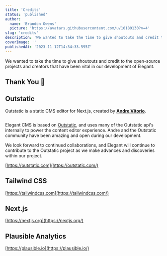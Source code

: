 ```yaml
---
title: 'Credits'
status: 'published'
author:
  name: 'Brandon Owens'
  picture: 'https://avatars.githubusercontent.com/u/10189130?v=4'
slug: 'credits'
description: 'We wanted to take the time to give shoutouts and credit to the open-source projects and creators that have been vital in our development of Elegant.'
coverImage: ''
publishedAt: '2023-11-12T14:34:33.595Z'
---
```


We wanted to take the time to give shoutouts and credit to the open-source projects and creators that have been vital in our development of Elegant.

## Thank You 💜

## Outstatic

Outstatic is a static CMS editor for Next.js, created by [**Andre Vitorio**](https://twitter.com/andrevitorio).



<div class="my-8 shadow-xl"><img class="rounded-xl" src="/api/images/screenshot-2023-11-12-110004-c4Mz.png" alt=""></div>



Elegant CMS is based on [Outstatic](https://github.com/avitorio/outstatic), and uses many of the Outstatic api's internally to power the content editor experience. Andre and the Outstatic community have been amazing and open during our development.

We look forward to continued collaborations, and Elegant will continue to contribute to the Outstatic project as we make advances and discoveries within our project.

[https://outstatic.com](https://outstatic.com/)

## Tailwind CSS



[https://tailwindcss.com](https://tailwindcss.com/)

## Next.js



[https://nextjs.org](https://nextjs.org/)

## Plausible Analytics



[https://plausible.io](https://plausible.io/)

